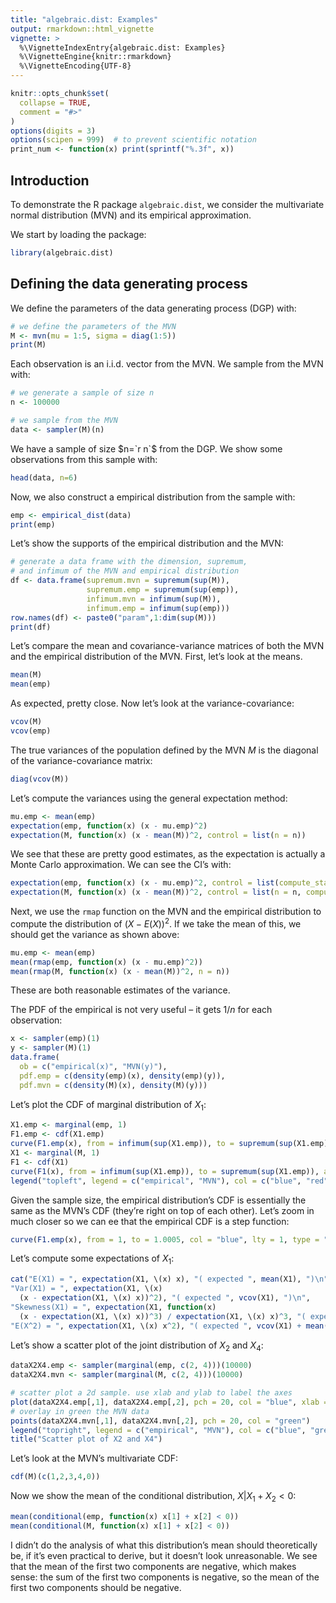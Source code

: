 ```yaml
---
title: "algebraic.dist: Examples"
output: rmarkdown::html_vignette
vignette: >
  %\VignetteIndexEntry{algebraic.dist: Examples}
  %\VignetteEngine{knitr::rmarkdown}
  %\VignetteEncoding{UTF-8}
---
```


```r
knitr::opts_chunk$set(
  collapse = TRUE,
  comment = "#>"
)
options(digits = 3)
options(scipen = 999)  # to prevent scientific notation
print_num <- function(x) print(sprintf("%.3f", x))
```

## Introduction
To demonstrate the R package `algebraic.dist`, we consider 
the multivariate normal distribution (MVN) and its empirical
approximation.

We start by loading the package:
```r
library(algebraic.dist)
```

## Defining the data generating process
We define the parameters of the data generating process (DGP)
with:
```r
# we define the parameters of the MVN
M <- mvn(mu = 1:5, sigma = diag(1:5))
print(M)
```

Each observation is an i.i.d. vector from the MVN.
We sample from the MVN with:
```r
# we generate a sample of size n
n <- 100000

# we sample from the MVN
data <- sampler(M)(n)
```

We have a sample of size $n=`r n`$ from the DGP.
We show some observations from this sample with:
```r
head(data, n=6)
```

Now, we also construct a empirical distribution from the sample with:
```r
emp <- empirical_dist(data)
print(emp)
```

Let's show the supports of the empirical distribution and the MVN:
```r
# generate a data frame with the dimension, supremum,
# and infimum of the MVN and empirical distribution
df <- data.frame(supremum.mvn = supremum(sup(M)),
                 supremum.emp = supremum(sup(emp)),
                 infimum.mvn = infimum(sup(M)),
                 infimum.emp = infimum(sup(emp)))
row.names(df) <- paste0("param",1:dim(sup(M)))
print(df)
```

Let's compare the mean and covariance-variance matrices of both the MVN and the
empirical distribution of the MVN. First, let's look at the means.
```r
mean(M)
mean(emp)
```
As expected, pretty close. Now let's look at the variance-covariance:
```r
vcov(M)
vcov(emp)
```

The true variances of the population defined by the MVN $M$ is the diagonal of the
variance-covariance matrix:
```r
diag(vcov(M))
```

Let's compute the variances using the general expectation method:
```r
mu.emp <- mean(emp)
expectation(emp, function(x) (x - mu.emp)^2)
expectation(M, function(x) (x - mean(M))^2, control = list(n = n))
```

We see that these are pretty good estimates, as the expectation is actually a
Monte Carlo approximation. We can see the CI's with:
```r
expectation(emp, function(x) (x - mu.emp)^2, control = list(compute_stats = TRUE))
expectation(M, function(x) (x - mean(M))^2, control = list(n = n, compute_stats = TRUE))
```

Next, we use the `rmap` function on the MVN and the empirical distribution to compute
the distribution of $(X - E(X))^2$. If we take the mean of this, we should get the
variance as shown above:
```r
mu.emp <- mean(emp)
mean(rmap(emp, function(x) (x - mu.emp)^2))
mean(rmap(M, function(x) (x - mean(M))^2, n = n))
```
These are both reasonable estimates of the variance.

The PDF of the empirical is not very useful -- it gets $1/n$ for each observation:
```r
x <- sampler(emp)(1)
y <- sampler(M)(1)
data.frame(
  ob = c("empirical(x)", "MVN(y)"),
  pdf.emp = c(density(emp)(x), density(emp)(y)),
  pdf.mvn = c(density(M)(x), density(M)(y)))
```

Let's plot the CDF of marginal distribution of $X_1$:
```r
X1.emp <- marginal(emp, 1)
F1.emp <- cdf(X1.emp)
curve(F1.emp(x), from = infimum(sup(X1.emp)), to = supremum(sup(X1.emp)), col = "blue", lty = 1)
X1 <- marginal(M, 1)
F1 <- cdf(X1)
curve(F1(x), from = infimum(sup(X1.emp)), to = supremum(sup(X1.emp)), add = TRUE, col = "red", lty = 2)
legend("topleft", legend = c("empirical", "MVN"), col = c("blue", "red"), lty = c(1, 2))
```

Given the sample size, the empirical distribution's CDF is essentially the same
as the MVN's CDF (they're right on top of each other). Let's zoom in much closer
so we can ee that the empirical CDF is a step function:
```r
curve(F1.emp(x), from = 1, to = 1.0005, col = "blue", lty = 1, type = "s")
```

Let's compute some expectations of $X_1$:
```r
cat("E(X1) = ", expectation(X1, \(x) x), "( expected ", mean(X1), ")\n",
"Var(X1) = ", expectation(X1, \(x)
  (x - expectation(X1, \(x) x))^2), "( expected ", vcov(X1), ")\n",
"Skewness(X1) = ", expectation(X1, function(x)
  (x - expectation(X1, \(x) x))^3) / expectation(X1, \(x) x)^3, "( expected 0 )\n",
"E(X^2) = ", expectation(X1, \(x) x^2), "( expected ", vcov(X1) + mean(X1)^2, ")")
```

Let's show a scatter plot of the joint distribution of $X_2$ and $X_4$:
```r
dataX2X4.emp <- sampler(marginal(emp, c(2, 4)))(10000)
dataX2X4.mvn <- sampler(marginal(M, c(2, 4)))(10000)

# scatter plot a 2d sample. use xlab and ylab to label the axes
plot(dataX2X4.emp[,1], dataX2X4.emp[,2], pch = 20, col = "blue", xlab = "X2", ylab = "X4")
# overlay in green the MVN data
points(dataX2X4.mvn[,1], dataX2X4.mvn[,2], pch = 20, col = "green")
legend("topright", legend = c("empirical", "MVN"), col = c("blue", "green"), pch = c(20, 20))
title("Scatter plot of X2 and X4")
```

Let's look at the MVN's multivariate CDF:
```r
cdf(M)(c(1,2,3,4,0))
```

Now we show the mean of the conditional distribution, $X | X_1 + X_2 < 0$:
```r
mean(conditional(emp, function(x) x[1] + x[2] < 0))
mean(conditional(M, function(x) x[1] + x[2] < 0))
```
I didn't do the analysis of what this distribution's mean should theoretically be,
if it's even practical to derive, but it doesn't look unreasonable. We see that the
mean of the first two components are negative, which makes sense: the sum of the
first two components is negative, so the mean of the first two components should
be negative.
